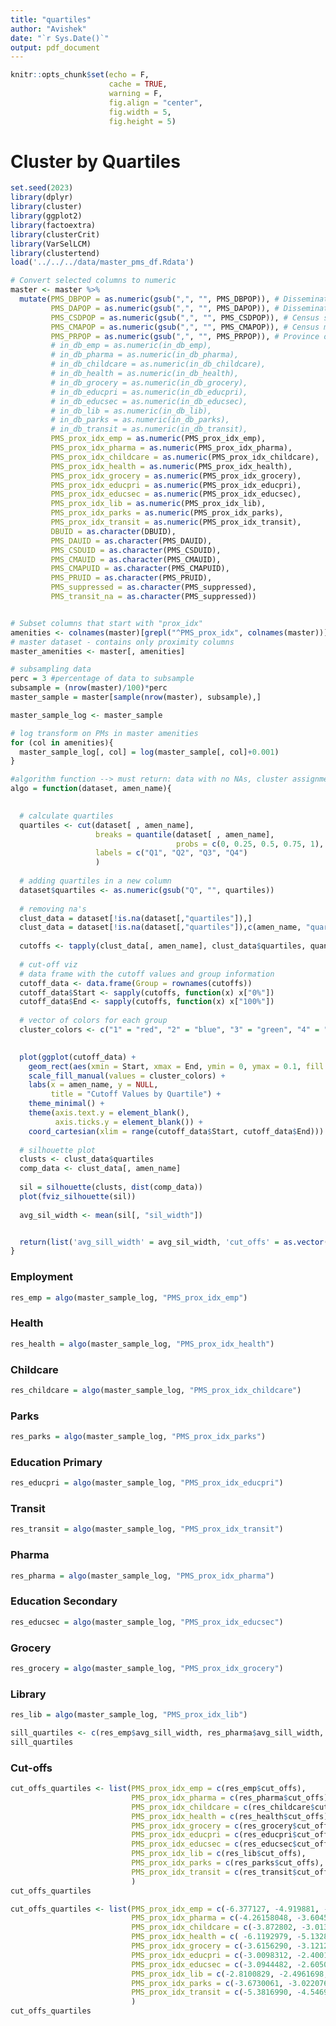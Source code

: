 ```yaml
---
title: "quartiles"
author: "Avishek"
date: "`r Sys.Date()`"
output: pdf_document
---
```


```r
knitr::opts_chunk$set(echo = F, 
                      cache = TRUE, 
                      warning = F,
                      fig.align = "center", 
                      fig.width = 5, 
                      fig.height = 5)
```

# Cluster by Quartiles


```r
set.seed(2023)
library(dplyr)
library(cluster)
library(ggplot2)
library(factoextra)
library(clusterCrit)
library(VarSelLCM)
library(clustertend)
load('../../../data/master_pms_df.Rdata')

# Convert selected columns to numeric
master <- master %>%
  mutate(PMS_DBPOP = as.numeric(gsub(",", "", PMS_DBPOP)), # Dissemination block population
         PMS_DAPOP = as.numeric(gsub(",", "", PMS_DAPOP)), # Dissemination area population
         PMS_CSDPOP = as.numeric(gsub(",", "", PMS_CSDPOP)), # Census subdivision population
         PMS_CMAPOP = as.numeric(gsub(",", "", PMS_CMAPOP)), # Census metropolitan area population
         PMS_PRPOP = as.numeric(gsub(",", "", PMS_PRPOP)), # Province or territory population
         # in_db_emp = as.numeric(in_db_emp),
         # in_db_pharma = as.numeric(in_db_pharma),
         # in_db_childcare = as.numeric(in_db_childcare),
         # in_db_health = as.numeric(in_db_health),
         # in_db_grocery = as.numeric(in_db_grocery),
         # in_db_educpri = as.numeric(in_db_educpri),
         # in_db_educsec = as.numeric(in_db_educsec),
         # in_db_lib = as.numeric(in_db_lib),
         # in_db_parks = as.numeric(in_db_parks),
         # in_db_transit = as.numeric(in_db_transit),
         PMS_prox_idx_emp = as.numeric(PMS_prox_idx_emp),
         PMS_prox_idx_pharma = as.numeric(PMS_prox_idx_pharma),
         PMS_prox_idx_childcare = as.numeric(PMS_prox_idx_childcare),
         PMS_prox_idx_health = as.numeric(PMS_prox_idx_health),
         PMS_prox_idx_grocery = as.numeric(PMS_prox_idx_grocery),
         PMS_prox_idx_educpri = as.numeric(PMS_prox_idx_educpri),
         PMS_prox_idx_educsec = as.numeric(PMS_prox_idx_educsec),
         PMS_prox_idx_lib = as.numeric(PMS_prox_idx_lib),
         PMS_prox_idx_parks = as.numeric(PMS_prox_idx_parks),
         PMS_prox_idx_transit = as.numeric(PMS_prox_idx_transit),
         DBUID = as.character(DBUID),
         PMS_DAUID = as.character(PMS_DAUID),
         PMS_CSDUID = as.character(PMS_CSDUID),
         PMS_CMAUID = as.character(PMS_CMAUID),
         PMS_CMAPUID = as.character(PMS_CMAPUID),
         PMS_PRUID = as.character(PMS_PRUID),
         PMS_suppressed = as.character(PMS_suppressed),
         PMS_transit_na = as.character(PMS_suppressed))


# Subset columns that start with "prox_idx"
amenities <- colnames(master)[grepl("^PMS_prox_idx", colnames(master))]
# master dataset - contains only proximity columns
master_amenities <- master[, amenities]

# subsampling data 
perc = 3 #percentage of data to subsample
subsample = (nrow(master)/100)*perc 
master_sample = master[sample(nrow(master), subsample),]

master_sample_log <- master_sample

# log transform on PMs in master amenities
for (col in amenities){
  master_sample_log[, col] = log(master_sample[, col]+0.001)
}
```


```r
#algorithm function --> must return: data with no NAs, cluster assignments
algo = function(dataset, amen_name){

  
  # calculate quartiles
  quartiles <- cut(dataset[ , amen_name], 
                   breaks = quantile(dataset[ , amen_name], 
                                     probs = c(0, 0.25, 0.5, 0.75, 1), na.rm=T),
                   labels = c("Q1", "Q2", "Q3", "Q4")
                   )
  
  # adding quartiles in a new column
  dataset$quartiles <- as.numeric(gsub("Q", "", quartiles))
  
  # removing na's
  clust_data = dataset[!is.na(dataset[,"quartiles"]),]
  clust_data = dataset[!is.na(dataset[,"quartiles"]),c(amen_name, "quartiles")]
  
  cutoffs <- tapply(clust_data[, amen_name], clust_data$quartiles, quantile, probs = c(0, 1))
  
  # cut-off viz
  # data frame with the cutoff values and group information
  cutoff_data <- data.frame(Group = rownames(cutoffs))
  cutoff_data$Start <- sapply(cutoffs, function(x) x["0%"])
  cutoff_data$End <- sapply(cutoffs, function(x) x["100%"])
  
  # vector of colors for each group
  cluster_colors <- c("1" = "red", "2" = "blue", "3" = "green", "4" = "purple")
  

  plot(ggplot(cutoff_data) +
    geom_rect(aes(xmin = Start, xmax = End, ymin = 0, ymax = 0.1, fill = Group)) +
    scale_fill_manual(values = cluster_colors) +
    labs(x = amen_name, y = NULL,
         title = "Cutoff Values by Quartile") +
    theme_minimal() +
    theme(axis.text.y = element_blank(),
          axis.ticks.y = element_blank()) +
    coord_cartesian(xlim = range(cutoff_data$Start, cutoff_data$End)))
  
  # silhouette plot
  clusts <- clust_data$quartiles
  comp_data <- clust_data[, amen_name]
  
  sil = silhouette(clusts, dist(comp_data))
  plot(fviz_silhouette(sil))
  
  avg_sil_width <- mean(sil[, "sil_width"])


  return(list('avg_sill_width' = avg_sil_width, 'cut_offs' = as.vector(cutoff_data$End)))
}
```


### Employment 

```r
res_emp = algo(master_sample_log, "PMS_prox_idx_emp")
```

### Health 

```r
res_health = algo(master_sample_log, "PMS_prox_idx_health")
```

### Childcare 

```r
res_childcare = algo(master_sample_log, "PMS_prox_idx_childcare")
```


### Parks 

```r
res_parks = algo(master_sample_log, "PMS_prox_idx_parks")
```


### Education Primary 

```r
res_educpri = algo(master_sample_log, "PMS_prox_idx_educpri")
```

### Transit 

```r
res_transit = algo(master_sample_log, "PMS_prox_idx_transit")
```

### Pharma 

```r
res_pharma = algo(master_sample_log, "PMS_prox_idx_pharma")
```

### Education Secondary 

```r
res_educsec = algo(master_sample_log, "PMS_prox_idx_educsec")
```

### Grocery 

```r
res_grocery = algo(master_sample_log, "PMS_prox_idx_grocery")
```

### Library 

```r
res_lib = algo(master_sample_log, "PMS_prox_idx_lib")
```


<!--
"PMS_prox_idx_emp", "PMS_prox_idx_pharma", "PMS_prox_idx_childcare", "PMS_prox_idx_health", "PMS_prox_idx_grocery", "PMS_prox_idx_educpri", "PMS_prox_idx_educsec", "PMS_prox_idx_lib", "PMS_prox_idx_parks", "PMS_prox_idx_transit"
-->


```r
sill_quartiles <- c(res_emp$avg_sill_width, res_pharma$avg_sill_width, res_childcare$avg_sill_width, res_health$avg_sill_width, res_grocery$avg_sill_width, res_educpri$avg_sill_width, res_educsec$avg_sill_width, res_lib$avg_sill_width, res_parks$avg_sill_width, res_transit$avg_sill_width)
sill_quartiles
```

### Cut-offs

```r
cut_offs_quartiles <- list(PMS_prox_idx_emp = c(res_emp$cut_offs), 
                           PMS_prox_idx_pharma = c(res_pharma$cut_offs), 
                           PMS_prox_idx_childcare = c(res_childcare$cut_offs), 
                           PMS_prox_idx_health = c(res_health$cut_offs), 
                           PMS_prox_idx_grocery = c(res_grocery$cut_offs), 
                           PMS_prox_idx_educpri = c(res_educpri$cut_offs), 
                           PMS_prox_idx_educsec = c(res_educsec$cut_offs), 
                           PMS_prox_idx_lib = c(res_lib$cut_offs), 
                           PMS_prox_idx_parks = c(res_parks$cut_offs), 
                           PMS_prox_idx_transit = c(res_transit$cut_offs)
                           )
cut_offs_quartiles
```


```r
cut_offs_quartiles <- list(PMS_prox_idx_emp = c(-6.377127, -4.919881, -3.540459, -0.320343), 
                           PMS_prox_idx_pharma = c(-4.26158048, -3.60453831, -2.92062480, -0.01338924), 
                           PMS_prox_idx_childcare = c(-3.872802, -3.013896, -2.321768, -0.081427), 
                           PMS_prox_idx_health = c( -6.1192979, -5.1328029, -4.1930605, -0.3902317), 
                           PMS_prox_idx_grocery = c(-3.6156290, -3.1212955, -2.4522459, -0.2519289), 
                           PMS_prox_idx_educpri = c(-3.0098312, -2.4001979, -1.8643302, -0.2927616), 
                           PMS_prox_idx_educsec = c(-3.0944482, -2.6050425, -2.0612088, -0.1750679), 
                           PMS_prox_idx_lib = c(-2.8100829, -2.4961698, -2.0166546, -0.1421398), 
                           PMS_prox_idx_parks = c(-3.6730061, -3.0220762, -2.3957975, -0.1935847), 
                           PMS_prox_idx_transit = c(-5.3816990, -4.5469013, -3.7507549, -0.5215496)
                           )
cut_offs_quartiles
```



<!--


```r
quartiles <- cut(master_sample$PMS_prox_idx_emp, 
                 breaks = quantile(master_sample$PMS_prox_idx_emp, 
                                   probs = c(0, 0.25, 0.5, 0.75, 1), na.rm=T),
                 labels = c("Q1", "Q2", "Q3", "Q4")
                 )

master_sample$quartiles <- as.numeric(gsub("Q", "", quartiles))


emp <- na.omit(master_sample[, c("quartiles")])
clust_data = master_sample[!is.na(master_sample[,"quartiles"]),c("PMS_prox_idx_emp", "quartiles")]
```


```r
# cutoffs <- tapply(clust_data$PMS_prox_idx_emp, clust_data$quartiles, quantile, probs = c(0, 0.25, 0.5, 0.75, 1))
cutoffs <- tapply(clust_data$PMS_prox_idx_emp, clust_data$quartiles, quantile, probs = c(0, 1))
```

```r
cutoffs
```
```r
min(clust_data$PMS_prox_idx_emp)
```


```r
cutoff_data <- data.frame(Group = rownames(cutoffs))
cutoff_data$Start <- sapply(cutoffs, function(x) x["0%"])
cutoff_data$End <- sapply(cutoffs, function(x) x["100%"])


cluster_colors <- c("1" = "red", "2" = "blue", "3" = "green", "4" = "purple")

ggplot(cutoff_data) +
  
  geom_rect(aes(xmin = Start, xmax = End, ymin = 0, ymax = 0.1, fill = Group)) +
  scale_fill_manual(values = cluster_colors) +
  labs(x = "PMS_prox_idx_emp", y = NULL,
       title = "Cutoff Values by Quartile") +
  theme_minimal() +
  theme(axis.text.y = element_blank(),
        axis.ticks.y = element_blank()) +
  coord_cartesian(xlim = range(cutoff_data$Start, cutoff_data$End))
```


```r
clusts_log <- clust_data$quartiles

comp_data_log <- clust_data$PMS_prox_idx_emp

sil_log = silhouette(clusts_log, dist(comp_data_log))
plot(fviz_silhouette(sil_log))
```


```r
avg_sil_width <- mean(sil_log[, "sil_width"])

print(round(avg_sil_width,2))
```

-->
